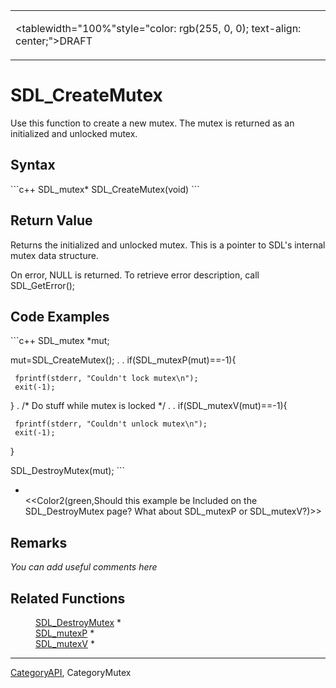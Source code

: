 <!-- pragma section-numbers off -->
<!-- pragma disable-camelcase -->
{|
|<tablewidth="100%"style="color: rgb(255, 0, 0); text-align: center;">DRAFT 
|}


= SDL_CreateMutex =
Use this function to create a new mutex. The mutex is returned as an initialized and unlocked mutex.


== Syntax ==
```c++
SDL_mutex* SDL_CreateMutex(void)
```
== Return Value ==
Returns the initialized and unlocked mutex. This is a pointer to SDL's internal mutex data structure.

On error, NULL is returned. To retrieve error description, call SDL_GetError();

== Code Examples ==
```c++
SDL_mutex *mut;

mut=SDL_CreateMutex();
.
.
if(SDL_mutexP(mut)==-1){
  fprintf(stderr, "Couldn't lock mutex\n");
  exit(-1);
}
.
/* Do stuff while mutex is locked */
.
.
if(SDL_mutexV(mut)==-1){
  fprintf(stderr, "Couldn't unlock mutex\n");
  exit(-1);
}

SDL_DestroyMutex(mut);
```
*<br/><<Color2(green,Should this example be Included on the SDL_DestroyMutex page? What about SDL_mutexP or SDL_mutexV?)>>

== Remarks ==
''You can add useful comments here''

== Related Functions ==
: [[SDL_DestroyMutex]] *
: [[SDL_mutexP]] *
: [[SDL_mutexV]] *

----
[[CategoryAPI]], CategoryMutex
